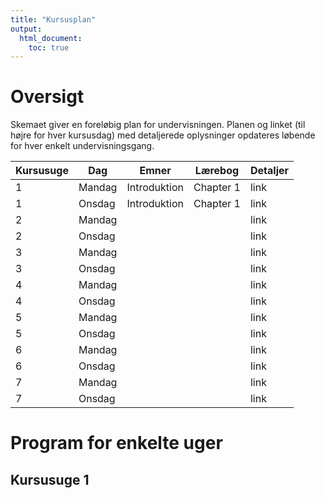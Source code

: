 ```yaml
---
title: "Kursusplan"
output: 
  html_document:
    toc: true
---
```


# Oversigt

Skemaet giver en foreløbig plan for undervisningen. Planen og linket (til højre for hver kursusdag) med detaljerede oplysninger opdateres løbende for hver enkelt undervisningsgang.

Kursusuge | Dag | Emner | Lærebog | Detaljer 
----------| --- | ----- | ------- | -------- 
1 | Mandag | Introduktion | Chapter 1 | link 
1 | Onsdag | Introduktion | Chapter 1 | link  
2 | Mandag |  |  | link 
2 | Onsdag |  |  | link  
3 | Mandag |  |  | link 
3 | Onsdag |  |  | link  
4 | Mandag |  |  | link 
4 | Onsdag |  |  | link  
5 | Mandag |  |  | link 
5 | Onsdag |  |  | link  
6 | Mandag |  |  | link 
6 | Onsdag |  |  | link  
7 | Mandag |  |  | link 
7 | Onsdag |  |  | link  

# Program for enkelte uger

## Kursusuge 1

